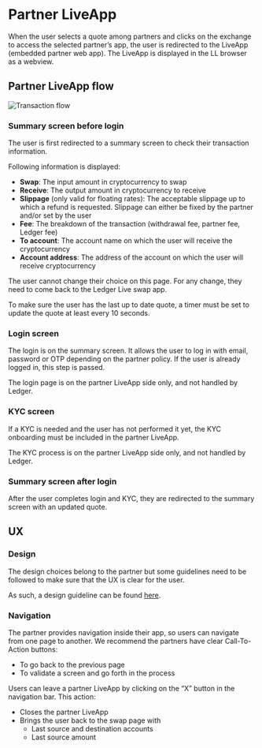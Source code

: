
# Partner LiveApp

When the user selects a quote among partners and clicks on the exchange to access the selected partner’s app, the user is redirected to the LiveApp (embedded partner web app). The LiveApp is displayed in the LL browser as a webview.

## Partner LiveApp flow

<Zoom>
    <img
      alt="Transaction flow"
      src="/exchange/partner-flow.png"
    />
</Zoom>

### Summary screen before login

The user is first redirected to a summary screen to check their transaction information.

Following information is displayed:
- **Swap**: The input amount in cryptocurrency to swap
- **Receive**: The output amount in cryptocurrency to receive
- **Slippage** (only valid for floating rates): The acceptable slippage up to which a refund is requested. Slippage can either be fixed by the partner and/or set by the user
- **Fee**: The breakdown of the transaction (withdrawal fee, partner fee, Ledger fee)
- **To account**: The account name on which the user will receive the cryptocurrency
- **Account address**: The address of the account on which the user will receive cryptocurrency

The user cannot change their choice on this page. For any change, they need to come back to the Ledger Live swap app.

To make sure the user has the last up to date quote, a timer must be set to update the quote at least every 10 seconds.

### Login screen

The login is on the summary screen. It allows the user to log in with email, password or OTP depending on the partner policy. If the user is already logged in, this step is passed.

The login page is on the partner LiveApp side only, and not handled by Ledger.

### KYC screen

If a KYC is needed and the user has not performed it yet, the KYC onboarding must be included in the partner LiveApp.

The KYC process is on the partner LiveApp side only, and not handled by Ledger.

### Summary screen after login

After the user completes login and KYC, they are redirected to the summary screen with an updated quote. 


## UX

### Design

The design choices belong to the partner but some guidelines need to be followed to make sure that the UX is clear for the user.

As such, a design guideline can be found [here](https://www.figma.com/proto/hx4Sxd5WRuTls5gM0hft76/LIVE-APP-%2F-Swap-provider%27s-flow?page-id=3865%3A60210&node-id=3867-69274&viewport=4418%2C3010%2C1&scaling=scale-down&starting-point-node-id=3867%3A72294).

### Navigation

The partner provides navigation inside their app, so users can navigate from one page to another. We recommend the partners have clear Call-To-Action buttons:
- To go back to the previous page
- To validate a screen and go forth in the process

Users can leave a partner LiveApp by clicking on the “X” button in the navigation bar. This action:
- Closes the partner LiveApp
- Brings the user back to the swap page with
	- Last source and destination accounts
	- Last source amount